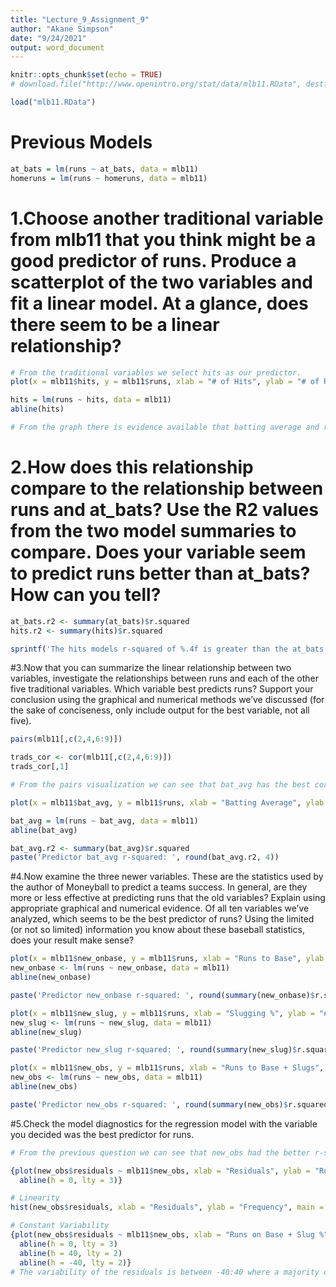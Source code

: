 ---
title: "Lecture_9_Assignment_9"
author: "Akane Simpson"
date: "9/24/2021"
output: word_document
---

```{r setup, include=FALSE}
knitr::opts_chunk$set(echo = TRUE)
# download.file("http://www.openintro.org/stat/data/mlb11.RData", destfile = "mlb11.RData")

load("mlb11.RData")
```

# Previous Models
```{r}
at_bats = lm(runs ~ at_bats, data = mlb11)
homeruns = lm(runs ~ homeruns, data = mlb11)
```


# 1.Choose another traditional variable from mlb11 that you think might be a good predictor of runs. Produce a scatterplot of the two variables and fit a linear model. At a glance, does there seem to be a linear relationship?

```{r}
# From the traditional variables we select hits as our predictor.
plot(x = mlb11$hits, y = mlb11$runs, xlab = "# of Hits", ylab = "# of Runs", main = "Plot of # of Runs over # of Hits")

hits = lm(runs ~ hits, data = mlb11)
abline(hits)

# From the graph there is evidence available that batting average and runs have a moderate and positive relationship.
```


# 2.How does this relationship compare to the relationship between runs and at_bats? Use the R2 values from the two model summaries to compare. Does your variable seem to predict runs better than at_bats? How can you tell?
```{r}
at_bats.r2 <- summary(at_bats)$r.squared
hits.r2 <- summary(hits)$r.squared
```


```{r, echo=FALSE}
sprintf('The hits models r-squared of %.4f is greater than the at_bats model of only %.4f. The hits is better at predictions of runs than the at_bats model.',hits.r2, at_bats.r2)
```


#3.Now that you can summarize the linear relationship between two variables, investigate the relationships between runs and each of the other five traditional variables. Which variable best predicts runs? Support your conclusion using the graphical and numerical methods we've discussed (for the sake of conciseness, only include output for the best variable, not all five).
```{r}
pairs(mlb11[,c(2,4,6:9)])

trads_cor <- cor(mlb11[,c(2,4,6:9)])
trads_cor[,1]
```
```{r}
# From the pairs visualization we can see that bat_avg has the best correlation to runs in the data set using the traditional values.

plot(x = mlb11$bat_avg, y = mlb11$runs, xlab = "Batting Average", ylab = "$ of Runs", main = "# of Runs over Batting Average")

bat_avg = lm(runs ~ bat_avg, data = mlb11)
abline(bat_avg)
```

```{r}
bat_avg.r2 <- summary(bat_avg)$r.squared
paste('Predictor bat_avg r-squared: ', round(bat_avg.r2, 4))
```

#4.Now examine the three newer variables. These are the statistics used by the author of Moneyball to predict a teams success. In general, are they more or less effective at predicting runs that the old variables? Explain using appropriate graphical and numerical evidence. Of all ten variables we've analyzed, which seems to be the best predictor of runs? Using the limited (or not so limited) information you know about these baseball statistics, does your result make sense?

```{r new_onbase model}
plot(x = mlb11$new_onbase, y = mlb11$runs, xlab = "Runs to Base", ylab = "# of Runs", main = "Plot of Runs over Runs on Base")
new_onbase <- lm(runs ~ new_onbase, data = mlb11)
abline(new_onbase)
```

```{r new_onbase, echo=FALSE}
paste('Predictor new_onbase r-squared: ', round(summary(new_onbase)$r.squared, 4))
```


```{r new_slug model}
plot(x = mlb11$new_slug, y = mlb11$runs, xlab = "Slugging %", ylab = "# of Runs", main = "Plot of # of Runs \n over Slugging %")
new_slug <- lm(runs ~ new_slug, data = mlb11)
abline(new_slug)
```

```{r new_slug r2,echo=FALSE}
paste('Predictor new_slug r-squared: ', round(summary(new_slug)$r.squared),4)
```


```{r new_obs model}
plot(x = mlb11$new_obs, y = mlb11$runs, xlab = "Runs to Base + Slugs", ylab = "# of Runs", main = "Plot of # of Runs over Runs on \n Base + Slugs %")
new_obs <- lm(runs ~ new_obs, data = mlb11)
abline(new_obs)
```

```{r new_obs r2, echo=FALSE}
paste('Predictor new_obs r-squared: ', round(summary(new_obs)$r.squared),4)
```


#5.Check the model diagnostics for the regression model with the variable you decided was the best predictor for runs.
```{r}
# From the previous question we can see that new_obs had the better r-squared value so we'll use this model and run a diagnostics on it.

{plot(new_obs$residuals ~ mlb11$new_obs, xlab = "Residuals", ylab = "Runs on Base + Slug %", main = "Plot of Residuals against Runs on Base + Slug %")
  abline(h = 0, lty = 3)}

# Linearity
hist(new_obs$residuals, xlab = "Residuals", ylab = "Frequency", main = "Histogram of Runs \n on Base + Slug %")

# Constant Variability
{plot(new_obs$residuals ~ mlb11$new_obs, xlab = "Runs on Base + Slug %", ylab = "Residuals", main = "Variability Plot of Residuals against \n Runs on Base + Slug %")
  abline(h = 0, lty = 3)
  abline(h = 40, lty = 2)
  abline(h = -40, lty = 2)}
# The variability of the residuals is between -40:40 where a majority of the values fall within this range.
```

